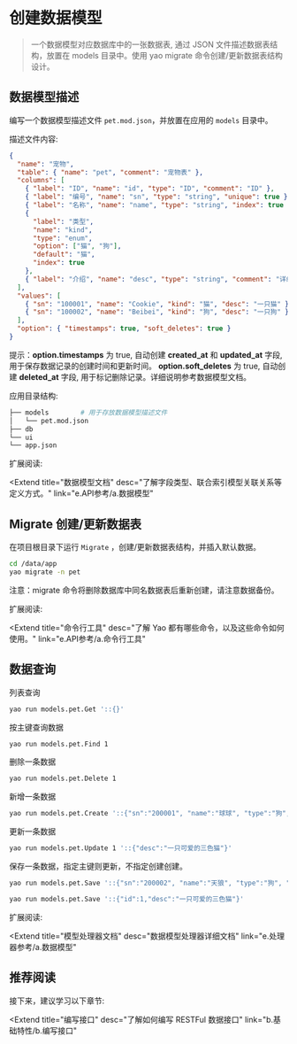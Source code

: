 # 创建数据模型

<blockquote>
  一个数据模型对应数据库中的一张数据表, 通过 JSON 文件描述数据表结构，放置在
  models 目录中。使用 yao migrate 命令创建/更新数据表结构设计。
</blockquote>

## 数据模型描述

编写一个数据模型描述文件 `pet.mod.json`，并放置在应用的 `models` 目录中。

描述文件内容:

```json
{
  "name": "宠物",
  "table": { "name": "pet", "comment": "宠物表" },
  "columns": [
    { "label": "ID", "name": "id", "type": "ID", "comment": "ID" },
    { "label": "编号", "name": "sn", "type": "string", "unique": true },
    { "label": "名称", "name": "name", "type": "string", "index": true },
    {
      "label": "类型",
      "name": "kind",
      "type": "enum",
      "option": ["猫", "狗"],
      "default": "猫",
      "index": true
    },
    { "label": "介绍", "name": "desc", "type": "string", "comment": "详细介绍" }
  ],
  "values": [
    { "sn": "100001", "name": "Cookie", "kind": "猫", "desc": "一只猫" },
    { "sn": "100002", "name": "Beibei", "kind": "狗", "desc": "一只狗" }
  ],
  "option": { "timestamps": true, "soft_deletes": true }
}
```

<Notice type="success">
  提示：<strong>option.timestamps</strong> 为 true, 自动创建
  <strong>created_at</strong> 和 <strong>updated_at</strong> 字段, 用于保存数据记录的创建时间和更新时间。
  <strong>option.soft_deletes</strong> 为 true, 自动创建
  <strong>deleted_at</strong> 字段, 用于标记删除记录。详细说明参考数据模型文档。
</Notice>

应用目录结构:

```bash
├── models        # 用于存放数据模型描述文件
│   └── pet.mod.json
├── db
└── ui
└── app.json
```

扩展阅读:

<Extend
  title="数据模型文档"
  desc="了解字段类型、联合索引模型关联关系等定义方式。"
  link="e.API参考/a.数据模型"
></Extend>

## Migrate 创建/更新数据表

在项目根目录下运行 `Migrate` ，创建/更新数据表结构，并插入默认数据。

```bash
cd /data/app
yao migrate -n pet
```

<Notice type="warning">
  注意：migrate 命令将删除数据库中同名数据表后重新创建，请注意数据备份。
</Notice>

扩展阅读:

<Extend
  title="命令行工具"
  desc="了解 Yao 都有哪些命令，以及这些命令如何使用。"
  link="e.API参考/a.命令行工具"
></Extend>

## 数据查询

列表查询

```bash
yao run models.pet.Get '::{}'
```

按主键查询数据

```bash
yao run models.pet.Find 1
```

删除一条数据

```bash
yao run models.pet.Delete 1
```

新增一条数据

```bash
yao run models.pet.Create '::{"sn":"200001", "name":"球球", "type":"狗", "desc":"新成员"}'
```

更新一条数据

```bash
yao run models.pet.Update 1 '::{"desc":"一只可爱的三色猫"}'
```

保存一条数据，指定主键则更新，不指定创建创建。

```bash
yao run models.pet.Save '::{"sn":"200002", "name":"天狼", "type":"狗", "desc":"新成员"}'
```

```bash
yao run models.pet.Save '::{"id":1,"desc":"一只可爱的三色猫"}'
```

扩展阅读:

<Extend
  title="模型处理器文档"
  desc="数据模型处理器详细文档"
  link="e.处理器参考/a.数据模型"
></Extend>

## 推荐阅读

接下来，建议学习以下章节:

<Extend
  title="编写接口"
  desc="了解如何编写 RESTFul 数据接口"
  link="b.基础特性/b.编写接口"
></Extend>

<Div style={{ display: "flex", justifyContent: "space-between" }}>
  <Link type="prev" title="安装调试" link="a.介绍/b.安装调试"></Link>
  <Link type="next" title="编写接口" link="b.基础特性/b.编写接口"></Link>
</Div>
